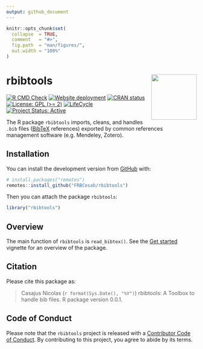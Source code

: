 ```yaml
---
output: github_document
---
```


<!-- README.md is generated from README.Rmd. Please edit that file -->


```r
knitr::opts_chunk$set(
  collapse  = TRUE,
  comment   = "#>",
  fig.path  = "man/figures/",
  out.width = "100%"
)
```



rbibtools  <img src="man/figures/hexsticker.png" align="right" style="float:right; height:120px;"/>
=========================================================

<!-- badges: start -->
[![R CMD Check](https://github.com/frbcesab/rbibtools/actions/workflows/R-CMD-check.yaml/badge.svg)](https://github.com/frbcesab/rbibtools/actions/workflows/R-CMD-check.yaml)
[![Website deployment](https://github.com/frbcesab/rbibtools/actions/workflows/pkgdown.yaml/badge.svg)](https://github.com/frbcesab/rbibtools/actions/workflows/pkgdown.yaml)
[![CRAN status](https://www.r-pkg.org/badges/version/rbibtools)](https://CRAN.R-project.org/package=rbibtools)
[![License: GPL (>= 2)](https://img.shields.io/badge/License-GPL%20%28%3E%3D%202%29-blue.svg)](https://choosealicense.com/licenses/gpl-2.0/)
[![LifeCycle](https://img.shields.io/badge/lifecycle-experimental-orange)](https://lifecycle.r-lib.org/articles/stages.html#experimental)
[![Project Status: Active](https://www.repostatus.org/badges/latest/active.svg)](https://www.repostatus.org/#active)
<!-- badges: end -->


The R package `rbibtools` imports, cleans, and handles `.bib` files
([BibTeX](https://www.bibtex.com/) references) exported by common references
management software (e.g. Mendeley, Zotero).



## Installation

You can install the development version from [GitHub](https://github.com/) with:

```r
# install.packages("remotes")
remotes::install_github("FRBCesab/rbibtools")
```

Then you can attach the package `rbibtools`:

```r
library("rbibtools")
```



## Overview

The main function of `rbibtools` is `read_bibtex()`. See the [Get started](https://frbcesab.github.io/rbibtools/articles/rbibtools.html) vignette for an
overview of the package.



## Citation

Please cite this package as: 

> Casajus Nicolas (`r format(Sys.Date(), "%Y")`) rbibtools: A Toolbox to handle 
bib files. R package version 0.0.1.



## Code of Conduct

Please note that the `rbibtools` project is released with a 
[Contributor Code of Conduct](https://contributor-covenant.org/version/2/0/CODE_OF_CONDUCT.html). 
By contributing to this project, you agree to abide by its terms.

